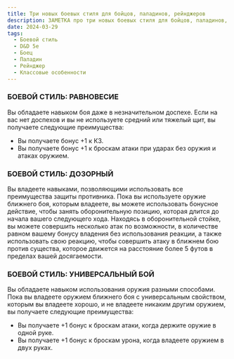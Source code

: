 ```yaml
---
title: Три новых боевых стиля для бойцов, паладинов, рейнджеров
description: ЗАМЕТКА про три новых боевых стиля для бойцов, паладинов, рейнджеров в D&D 5e
date: 2024-03-29
tags:
  - Боевой стиль
  - D&D 5e
  - Боец
  - Паладин
  - Рейнджер
  - Классовые особенности
---
```



### БОЕВОЙ СТИЛЬ: РАВНОВЕСИЕ

Вы обладаете навыком боя даже в незначительном доспехе. Если на вас нет доспехов и вы не используете средний или тяжелый щит, вы получаете следующие преимущества: 
- Вы получаете бонус +1 к КЗ.  
- Вы получаете бонус +1 к броскам атаки при ударах без оружия и атаках оружием.

### БОЕВОЙ СТИЛЬ: ДОЗОРНЫЙ

  
Вы владеете навыками, позволяющими использовать все преимущества защиты противника. Пока вы используете оружие ближнего боя, которым владеете, вы можете использовать бонусное действие, чтобы занять оборонительную позицию, которая длится до начала вашего следующего хода. Находясь в оборонительной стойке, вы можете совершить несколько атак по возможности, в количестве равном вашему бонусу владения без использования реакции, а также использовать свою реакцию, чтобы совершить атаку в ближнем бою против существа, которое движется на расстояние более 5 футов в пределах вашей досягаемости.

### БОЕВОЙ СТИЛЬ: УНИВЕРСАЛЬНЫЙ БОЙ

Вы обладаете навыком использования оружия разными способами. Пока вы владеете оружием ближнего боя с универсальным свойством, которым вы владеете хорошо, и не владеете никаким другим оружием, вы получаете следующие преимущества:  
- Вы получаете +1 бонус к броскам атаки, когда держите оружие в одной руке.
- Вы получаете +1 бонус к броскам урона, когда владеете оружием в двух руках.
